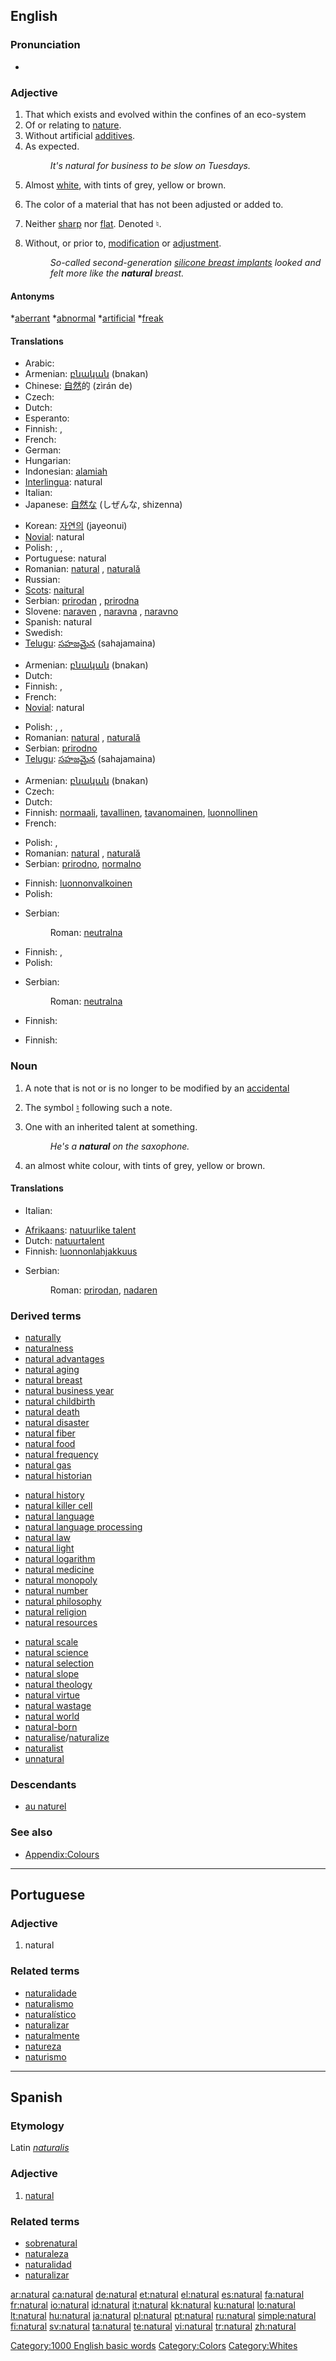 {{wikipedia}}
==English==

{{rank|except|sound|didn't|515|natural|laid|cold|led}}

===Pronunciation===
* {{audio|en-us-natural.ogg|Audio (US)}}

===Adjective===
{{en-adj}}
# <!--DefD-->That which exists and evolved within the confines of an eco-system
# <!--DefD-->Of or relating to [[nature]].
# <!--DefE-->Without artificial [[additive]]s.
# <!--DefF-->As expected.
#: ''It's natural for business to be slow on Tuesdays.''
# <!--DefG-->{{color}} Almost [[white]], with tints of grey, yellow or brown.
# <!--DefG2-->{{color}} The color of a material that has not been adjusted or added to.
# <!--DefH-->{{music}} Neither [[sharp]] nor [[flat]].  Denoted ♮.
# <!--DefI--> Without, or prior to, [[modification]] or [[adjustment]].
#: ''So-called second-generation [[w:Breast implant|silicone breast implants]] looked and felt more like the '''natural''' breast.''

====Antonyms====
<!--DefD,DefF-->*[[aberrant]]
<!--DefD,DefF-->*[[abnormal]]
<!--DefD-->*[[artificial]]
<!--DefF-->*[[freak]]

====Translations====
<!--DefD-->
{{trans-top|relating to nature}}
* Arabic: {{Arab|[[فطري]]}} {{IPAchar|(fuʈrī)}}
* Armenian: [[բնական]] (bnakan)
* Chinese: [[自然]]的 (zìrán de)
* Czech: {{t-|cs|přírodní|m}}
* Dutch: {{t+|nl|natuurlijk}}
* Esperanto: {{t-|eo|natura|xs=Esperanto}}
* Finnish: {{t+|fi|luonnollinen}}, {{t|fi|luonnonmukainen}}
* French: {{t+|fr|naturel}}
* German: {{t+|de|natürlich}}
* Hungarian: {{t+|hu|természetes}}
* Indonesian: [[alamiah]]
* [[Interlingua]]: natural
* Italian: {{t+|it|naturale|m|f}}
* Japanese: [[自然な]] (しぜんな, shizenna)
{{trans-mid}}
* Korean: [[자연의]] (jayeonui)
* [[Novial]]: natural
* Polish: {{t+|pl|naturalny|m}}, {{t-|pl|naturalna|f}}, {{t-|pl|naturalne|n}}
* Portuguese: natural {{m|f}}
* Romanian: [[natural]] {{m}}, [[naturală]] {{f}}
* Russian: {{t+|ru|естественный|tr=jestjéstvennyj|sc=Cyrl}}
* [[Scots]]: [[naitural]]
* Serbian: [[prirodan]] {{m}}, [[prirodna]] {{f}}
* Slovene: [[naraven]] {{m}}, [[naravna]] {{f}}, [[naravno]] {{n}}
* Spanish: natural {{m|f}}
* Swedish: {{t+|sv|naturlig}}
* [[Telugu]]: [[సహజమైన]] (sahajamaina)
{{trans-bottom}}

<!--DefE-->
{{trans-top|without additives}}
* Armenian: [[բնական]] (bnakan)
* Dutch: {{t+|nl|natuurlijk}}
* Finnish: {{t+|fi|luonnollinen}}, {{t-|fi|luontainen}}
* French: {{t+|fr|naturel}}
* [[Novial]]: natural
{{trans-mid}}
* Polish: {{t+|pl|naturalny|m}}, {{t-|pl|naturalna|f}}, {{t-|pl|naturalne|n}}
* Romanian: [[natural]] {{m}}, [[naturală]] {{f}}
* Serbian: [[prirodno]] {{n}}
* [[Telugu]]: [[సహజమైన]] (sahajamaina)
{{trans-bottom}}

<!--DefF-->
{{trans-top|as expected}}
* Armenian: [[բնական]] (bnakan)
* Czech: {{t-|cs|přirozený|m}}
* Dutch: {{t+|nl|normaal}}
* Finnish: [[normaali]], [[tavallinen]], [[tavanomainen]], [[luonnollinen]]
* French: {{t+|fr|normal}}
{{trans-mid}}
* Polish: {{t+|pl|naturalny|m}}, {{t+|pl|oczywisty|m}}
* Romanian: [[natural]] {{m}}, [[naturală]] {{f}}
* Serbian: [[prirodno]], [[normalno]]
{{trans-bottom}}

<!--DefG-->
{{trans-top|colour: almost white}}
* Finnish: [[luonnonvalkoinen]]
* Polish: {{t+|pl|cielisty|m}}
{{trans-mid}}
* Serbian:
*: Roman: [[neutralna]] {{f}}
{{trans-bottom}}

<!--DefG2-->
{{trans-top|colour: not adjusted}}
* Finnish: {{t-|fi|luonnonvärinen}}, {{t+|fi|luonnollinen}}
* Polish: {{t+|pl|cielisty|m}}
{{trans-mid}}
* Serbian:
*: Roman: [[neutralna]] {{f}}
{{trans-bottom}}

<!--DefH-->
{{trans-top|musically not sharp or flat}}
* Finnish: {{t+|fi|luonnollinen}}
{{trans-mid}}
{{trans-bottom}}

<!--DefI-->
{{trans-top|without adjustment}}
* Finnish: {{t+|fi|luonnollinen}}
{{trans-mid}}
{{trans-bottom}}

===Noun===
{{en-noun}}

# {{music}} A note that is not or is no longer to be modified by an [[accidental]]
# {{music}} The symbol [[♮]] following such a note.
# One with an inherited talent at something.
#: ''He's a '''natural''' on the saxophone.''
# {{colour}} an almost white colour, with tints of grey, yellow or brown.
#: {{color panel|FAD6A5}}

====Translations====
{{trans-top|musical note}}
{{trans-mid}}
{{trans-bottom}}

{{trans-top|musical symbol}}
* Italian: {{t-|it|bequadro|m}}
{{trans-mid}}
{{trans-bottom}}

{{trans-top|inherited talent}}
* [[Afrikaans]]: [[natuurlike talent]]
* Dutch: [[natuurtalent]] {{n}}
* Finnish: [[luonnonlahjakkuus]]
{{trans-mid}}
* Serbian:
*: Roman: [[prirodan]], [[nadaren]] {{m}}
{{trans-bottom}}

{{trans-top| colour}}
{{trans-mid}}
{{trans-bottom}}

===Derived terms===
{{top3}}
* [[naturally]]
* [[naturalness]]
* [[natural advantages]]
* [[natural aging]]
* [[natural breast]]
* [[natural business year]]
* [[natural childbirth]]
* [[natural death]]
* [[natural disaster]]
* [[natural fiber]]
* [[natural food]]
* [[natural frequency]]
* [[natural gas]]
* [[natural historian]]
{{mid3}}
* [[natural history]]
* [[natural killer cell]]
* [[natural language]]
* [[natural language processing]]
* [[natural law]]
* [[natural light]]
* [[natural logarithm]]
* [[natural medicine]]
* [[natural monopoly]]
* [[natural number]]
* [[natural philosophy]]
* [[natural religion]]
* [[natural resources]]
{{mid3}}
* [[natural scale]]
* [[natural science]]
* [[natural selection]]
* [[natural slope]]
* [[natural theology]]
* [[natural virtue]]
* [[natural wastage]]
* [[natural world]]
* [[natural-born]]
* [[naturalise]]/[[naturalize]]
* [[naturalist]]
* [[unnatural]]
{{bottom}}

===Descendants===
* [[au naturel]]

===See also===
* [[Appendix:Colours]]

[[Category:1000 English basic words]]
[[Category:Colors]]
[[Category:Whites]]

----

==Portuguese==

===Adjective===
{{pt-adj-mf|pl=naturais}}

# natural

===Related terms===
* [[naturalidade]]
* [[naturalismo]]
* [[naturalístico]]
* [[naturalizar]]
* [[naturalmente]]
* [[natureza]]
* [[naturismo]]

----

==Spanish==

===Etymology===
Latin ''[[naturalis]]''

===Adjective===
{{es-adj|f=natural|pl=naturales}}

# [[natural]]

===Related terms===
* [[sobrenatural]]
* [[naturaleza]]
* [[naturalidad]]
* [[naturalizar]]

[[ar:natural]]
[[ca:natural]]
[[de:natural]]
[[et:natural]]
[[el:natural]]
[[es:natural]]
[[fa:natural]]
[[fr:natural]]
[[io:natural]]
[[id:natural]]
[[it:natural]]
[[kk:natural]]
[[ku:natural]]
[[lo:natural]]
[[lt:natural]]
[[hu:natural]]
[[ja:natural]]
[[pl:natural]]
[[pt:natural]]
[[ru:natural]]
[[simple:natural]]
[[fi:natural]]
[[sv:natural]]
[[ta:natural]]
[[te:natural]]
[[vi:natural]]
[[tr:natural]]
[[zh:natural]]